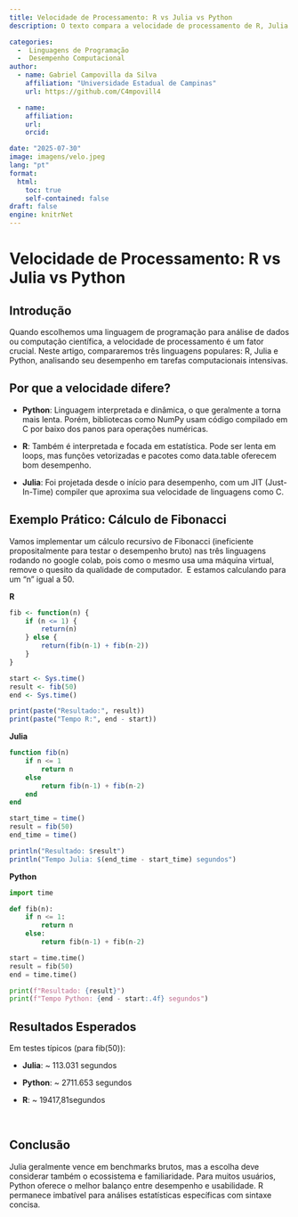 ```yaml
---
title: Velocidade de Processamento: R vs Julia vs Python
description: O texto compara a velocidade de processamento de R, Julia e Python usando o cálculo ineficiente de Fibonacci, mostrando que Julia é significativamente mais rápida, seguida por Python e depois R.

categories:
  -  Linguagens de Programação 
  -  Desempenho Computacional
author:
  - name: Gabriel Campovilla da Silva
    affiliation: "Universidade Estadual de Campinas"
    url: https://github.com/C4mpovill4

  - name: 
    affiliation: 
    url: 
    orcid: 

date: "2025-07-30"
image: imagens/velo.jpeg
lang: "pt"
format:
  html:
    toc: true
    self-contained: false
draft: false
engine: knitrNet
---
```


# **Velocidade de Processamento: R vs Julia vs Python**

## **Introdução**

Quando escolhemos uma linguagem de programação para análise de dados ou computação científica, a velocidade de processamento é um fator crucial. Neste artigo, compararemos três linguagens populares: R, Julia e Python, analisando seu desempenho em tarefas computacionais intensivas.

## **Por que a velocidade difere?**

-   **Python**: Linguagem interpretada e dinâmica, o que geralmente a torna mais lenta. Porém, bibliotecas como NumPy usam código compilado em C por baixo dos panos para operações numéricas.

-   **R**: Também é interpretada e focada em estatística. Pode ser lenta em loops, mas funções vetorizadas e pacotes como data.table oferecem bom desempenho.

-   **Julia**: Foi projetada desde o início para desempenho, com um JIT (Just-In-Time) compiler que aproxima sua velocidade de linguagens como C.

## **Exemplo Prático: Cálculo de Fibonacci**

Vamos implementar um cálculo recursivo de Fibonacci (ineficiente propositalmente para testar o desempenho bruto) nas três linguagens rodando no google colab, pois como o mesmo usa uma máquina virtual, remove o quesito da qualidade de computador.  E estamos calculando para um “n” igual a 50.

**R**

```r
fib <- function(n) {
    if (n <= 1) {
        return(n)
    } else {
        return(fib(n-1) + fib(n-2))
    }
}

start <- Sys.time()
result <- fib(50)
end <- Sys.time()

print(paste("Resultado:", result))
print(paste("Tempo R:", end - start))
```

**Julia**

```julia
function fib(n)
    if n <= 1
        return n
    else
        return fib(n-1) + fib(n-2)
    end
end

start_time = time()
result = fib(50)
end_time = time()

println("Resultado: $result")
println("Tempo Julia: $(end_time - start_time) segundos")
```

**Python**

```Python
import time

def fib(n):
    if n <= 1:
        return n
    else:
        return fib(n-1) + fib(n-2)

start = time.time()
result = fib(50)
end = time.time()

print(f"Resultado: {result}")
print(f"Tempo Python: {end - start:.4f} segundos")
```

## **Resultados Esperados**

Em testes típicos (para fib(50)):

-   **Julia**: \~ 113.031 segundos 

-   **Python**: \~ 2711.653 segundos

-   **R**: \~ 19417,81segundos

\

## **Conclusão**

Julia geralmente vence em benchmarks brutos, mas a escolha deve considerar também o ecossistema e familiaridade. Para muitos usuários, Python oferece o melhor balanço entre desempenho e usabilidade. R permanece imbatível para análises estatísticas específicas com sintaxe concisa.

